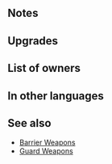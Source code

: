 {{Weapon Infobox
|tagid=SID_バリアの槍＋
|weaponType=Lance
|weaponName=Barrier Lance+
|might=14
|range=1
|effect=If foe initiates combat, grants Res+7 during combat.
|cost=300
|exclusive=0
|statModifiers=0,14,0,0,0
|refinePaths=default
|refineSP=350
|refineMedals=500
|refineStones=50
|properties=random_all
}}
==Notes==
{{IfFoeInitiates}}
{{Combat boosts}}
==Upgrades==
{{Weapon Upgrade List}}
==List of owners==
{{Skill Hero List}}
==In other languages==
{{OtherLanguages
|japanese=バリアの槍＋
|german=Barrierelanze+
|spanishEU=Pica defensiva +
|spanishLA=Pica defensiva +
|french=Lance barrière +
|italian=Lancia barriera+
|chineseTW=巴里亞之槍＋
|portuguese=Lança muralha+
}}
==See also==
{{See also skills|cond=Description LIKE '%if foe initiates combat, grants Res+%during combat%' AND WikiName NOT LIKE '%barrier%'|columns=3}}
* [[Skill families#Barrier|Barrier Weapons]]
* [[Skill families#Guard (combat boosts)|Guard Weapons]]
{{Weapons Navbox}}
